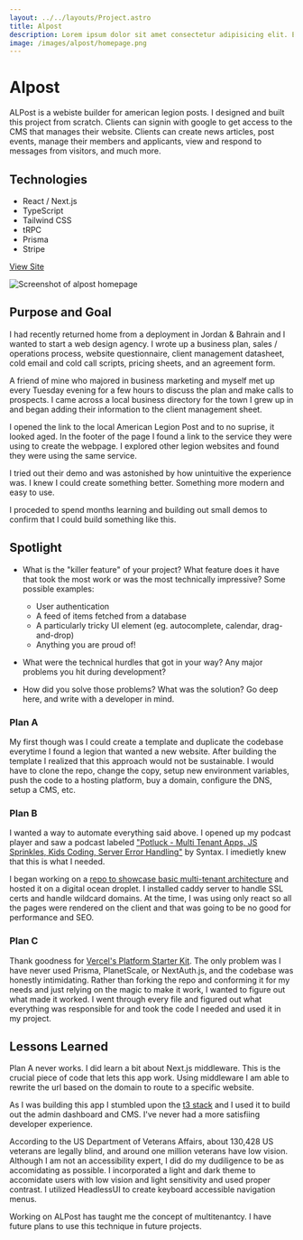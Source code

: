 ```yaml
---
layout: ../../layouts/Project.astro
title: Alpost
description: Lorem ipsum dolor sit amet consectetur adipisicing elit. Earum, ipsam atque accusantium facere vel est nulla pariatur non veritatis eveniet excepturi consectetur repellendus. Praesentium, temporibus debitis eius animi corrupti quae!
image: /images/alpost/homepage.png
---
```



<GridCard spacing={true}>

# Alpost

ALPost is a webiste builder for american legion posts. I designed and built this project from scratch. Clients can signin with google to get access to the CMS that manages their website. Clients can create news articles, post events, manage their members and applicants, view and respond to messages from visitors, and much more.

## Technologies

- React / Next.js
- TypeScript
- Tailwind CSS
- tRPC
- Prisma
- Stripe

[View Site](https://alpost.org)

<Image
	src="/images/alpost/homepage.png"
	alt="Screenshot of alpost homepage"
	width={1280}
	height={720}
	fit="cover"
	position="top"
	class="w-full"
/>

</GridCard>

<GridCard spacing={true}>

## Purpose and Goal

I had recently returned home from a deployment in Jordan & Bahrain and I wanted to start a web design agency. I wrote up a business plan, sales / operations process, website questionnaire, client management datasheet, cold email and cold call scripts, pricing sheets, and an agreement form.

A friend of mine who majored in business marketing and myself met up every Tuesday evening for a few hours to discuss the plan and make calls to prospects. I came across a local business directory for the town I grew up in and began adding their information to the client management sheet.

I opened the link to the local American Legion Post and to no suprise, it looked aged. In the footer of the page I found a link to the service they were using to create the webpage. I explored other legion websites and found they were using the same service.

I tried out their demo and was astonished by how unintuitive the experience was. I knew I could create something better. Something more modern and easy to use.

I proceded to spend months learning and building out small demos to confirm that I could build something like this.

</GridCard>

<GridCard spacing={true}>

## Spotlight

- What is the "killer feature" of your project? What feature does it have that took the most work or was the most technically impressive? Some possible examples:

  - User authentication
  - A feed of items fetched from a database
  - A particularly tricky UI element (eg. autocomplete, calendar, drag-and-drop)
  - Anything you are proud of!

- What were the technical hurdles that got in your way? Any major problems you hit during development?
- How did you solve those problems? What was the solution? Go deep here, and write with a developer in mind.

### Plan A

My first though was I could create a template and duplicate the codebase everytime I found a legion that wanted a new website. After building the template I realized that this approach would not be sustainable. I would have to clone the repo, change the copy, setup new environment variables, push the code to a hosting platform, buy a domain, configure the DNS, setup a CMS, etc.

### Plan B

I wanted a way to automate everything said above. I opened up my podcast player and saw a podcast labeled ["Potluck - Multi Tenant Apps, JS Sprinkles, Kids Coding, Server Error Handling"](https://syntax.fm/show/448/potluck-multi-tenant-apps-js-sprinkles-kids-coding-server-error-handling) by Syntax. I imedietly knew that this is what I needed.

I began working on a [repo to showcase basic multi-tenant architecture](https://github.com/raymondkneipp/multi-tenant-via-subdomain) and hosted it on a digital ocean droplet. I installed caddy server to handle SSL certs and handle wildcard domains. At the time, I was using only react so all the pages were rendered on the client and that was going to be no good for performance and SEO.

### Plan C

Thank goodness for [Vercel's Platform Starter Kit](https://vercel.com/guides/nextjs-multi-tenant-application). The only problem was I have never used Prisma, PlanetScale, or NextAuth.js, and the codebase was honestly intimidating. Rather than forking the repo and conforming it for my needs and just relying on the magic to make it work, I wanted to figure out what made it worked. I went through every file and figured out what everything was responsible for and took the code I needed and used it in my project.

</GridCard>

<GridCard spacing={true}>

## Lessons Learned

Plan A never works. I did learn a bit about Next.js middleware. This is the crucial piece of code that lets this app work. Using middleware I am able to rewrite the url based on the domain to route to a specific website.

As I was building this app I stumbled upon the [t3 stack](https://create.t3.gg) and I used it to build out the admin dashboard and CMS. I've never had a more satisfiing developer experience.

According to the US Department of Veterans Affairs, about 130,428 US veterans are legally blind, and around one million veterans have low vision. Although I am not an accessibility expert, I did do my dudiligence to be as accomidating as possible. I incorporated a light and dark theme to accomidate users with low vision and light sensitivity and used proper contrast. I utilized HeadlessUI to create keyboard accessible navigation menus.

Working on ALPost has taught me the concept of multitenantcy. I have future plans to use this technique in future projects.

</GridCard>
